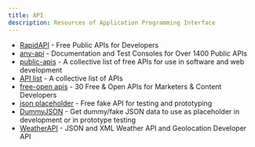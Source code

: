 ```yaml
---
title: API
description: Resources of Application Programming Interface
---
```


- [RapidAPI](https://rapidapi.com/collection/list-of-free-apis) - Free Public APIs for Developers
- [any-api](https://any-api.com/) - Documentation and Test Consoles for Over 1400 Public APIs
- [public-apis](https://github.com/public-apis/public-apis) - A collective list of free APIs for use in software and web development
- [API list](https://apilist.fun/) - A collective list of APIs
- [free-open apis](https://blog.hubspot.com/website/free-open-apis) - 30 Free & Open APIs for Marketers & Content Developers
- [json placeholder](https://jsonplaceholder.typicode.com/) - Free fake API for testing and prototyping
- [DummyJSON](https://dummyjson.com/) - Get dummy/fake JSON data to use as placeholder in development or in prototype testing
- [WeatherAPI](https://www.weatherapi.com/) - JSON and XML Weather API and Geolocation Developer API